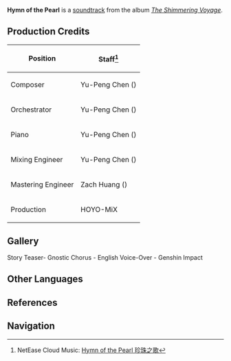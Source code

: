 {{Soundtrack Infobox
|title          =
|image          = The Shimmering Voyage.jpg
|album          = The Shimmering Voyage
|disc           = 4
|number         = 45
|featured       =
|featured2      =
|featured3      =
|featured_disc  =
|featured_disc2 =
|featured_disc3 =
|youtube_id     = OXeli1edmDA
|youtube_time   = 0
|spotify_id     = 5vAQTfCyFtElVttsxrTgiy
|played_in      = Battle Pass; Story Teaser
|during         = Animated cutscene in [[Battle Pass]]
|domain         =
|previous       = Rage Beneath the Mountains
|next           = Overture of Falling Stars
}}
'''Hymn of the Pearl''' is a [[soundtrack]] from the album ''[[The Shimmering Voyage]]''.

==Production Credits==
{| class="wikitable" style="text-align:left; height:0.5em"
! Position
! Staff<ref>NetEase Cloud Music: [https://music.163.com/#/song?id=1861579781 Hymn of the Pearl 珍珠之歌]</ref>
|-
! Composer
| Yu-Peng Chen ({{Lang|zh=陈致逸|mini=1}})
|-
! Orchestrator
| Yu-Peng Chen ({{Lang|zh=陈致逸|mini=1}})
|-
! Piano
| Yu-Peng Chen ({{Lang|zh=陈致逸|mini=1}})
|-
! Mixing Engineer
| Yu-Peng Chen ({{Lang|zh=陈致逸|mini=1}})
|-
! Mastering Engineer
| Zach Huang ({{Lang|zh=黄巍|mini=1}})
|-
! Production
| HOYO-MiX
|}

==Gallery==
<gallery hideaddbutton="true" captionalign="center">
Story Teaser- Gnostic Chorus - English Voice-Over - Genshin Impact
</gallery>

==Other Languages==
{{Other Languages|default_hidden = 1
|en      = Hymn of the Pearl
|zhs     = 珍珠之歌
|zhs_rm  = Zhēnzhū zhī Gē
|zht     = 珍珠之歌
|zht_rm  = Zhēnzhū zhī Gē
|ja      = 真珠の歌
|ja_rm   = Shinju no Uta
}}

==References==
{{Reflist}}

==Navigation==
{{Soundtrack Navbox|The Shimmering Voyage}}